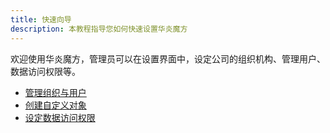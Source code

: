 ```yaml
---
title: 快速向导
description: 本教程指导您如何快速设置华炎魔方
---
```


欢迎使用华炎魔方，管理员可以在设置界面中，设定公司的组织机构、管理用户、数据访问权限等。

- [管理组织与用户](./organization)
- [创建自定义对象](./object)
- [设定数据访问权限](./permission_set)